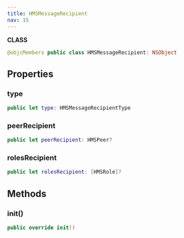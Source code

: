 ```yaml
---
title: HMSMessageRecipient
nav: 15
---
```


**CLASS**

```swift
@objcMembers public class HMSMessageRecipient: NSObject
```

## Properties

### type

```swift
public let type: HMSMessageRecipientType
```

### peerRecipient

```swift
public let peerRecipient: HMSPeer?
```

### rolesRecipient

```swift
public let rolesRecipient: [HMSRole]?
```

## Methods

### init()

```swift
public override init()
```
